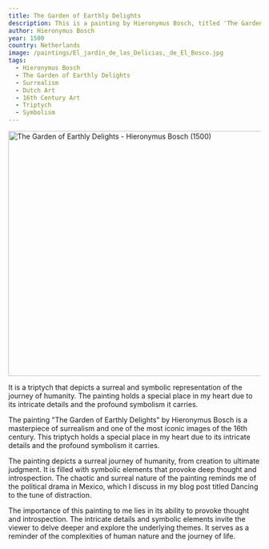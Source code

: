 ```yaml
---
title: The Garden of Earthly Delights
description: This is a painting by Hieronymus Bosch, titled 'The Garden of Earthly Delights'.
author: Hieronymus Bosch
year: 1500
country: Netherlands
image: /paintings/El_jardín_de_las_Delicias,_de_El_Bosco.jpg
tags:
  - Hieronymus Bosch
  - The Garden of Earthly Delights
  - Surrealism
  - Dutch Art
  - 16th Century Art
  - Triptych
  - Symbolism
---
```


<Image className="w-full" width="1080" height="489" src="/paintings/El_jardín_de_las_Delicias,_de_El_Bosco.jpg"
       alt="The Garden of Earthly Delights - Hieronymus Bosch (1500)"
       caption="The Garden of Earthly Delights - Hieronymus Bosch (1500)"/>

It is a triptych that depicts a surreal and symbolic representation of the journey of humanity. The painting holds a special place in my heart due to its intricate details and the profound symbolism it carries.

The painting "The Garden of Earthly Delights" by Hieronymus Bosch is a masterpiece of surrealism and one of the most iconic images of the 16th century. This triptych holds a special place in my heart due to its intricate details and the profound symbolism it carries.

The painting depicts a surreal journey of humanity, from creation to ultimate judgment. It is filled with symbolic elements that provoke deep thought and introspection. The chaotic and surreal nature of the painting reminds me of the political drama in Mexico, which I discuss in my blog post titled <Link href="/posts/dancing-to-the-tune-of-distraction">Dancing to the tune of distraction</Link>.

The importance of this painting to me lies in its ability to provoke thought and introspection. The intricate details and symbolic elements invite the viewer to delve deeper and explore the underlying themes. It serves as a reminder of the complexities of human nature and the journey of life.
